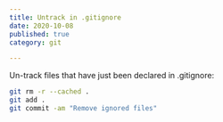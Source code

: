 ```yaml
---
title: Untrack in .gitignore
date: 2020-10-08
published: true
category: git

---
```

Un-track files that have just been declared in .gitignore:

```bash
git rm -r --cached .
git add .
git commit -am "Remove ignored files"

```
